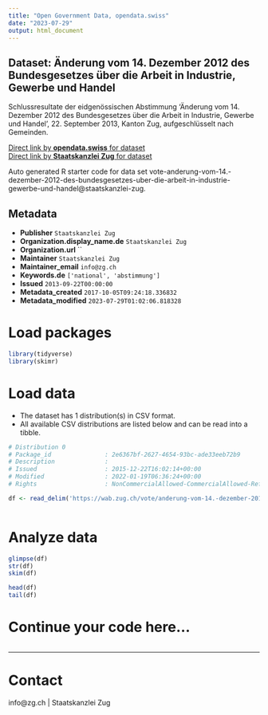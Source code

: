 ```yaml
---
title: "Open Government Data, opendata.swiss"
date: "2023-07-29"
output: html_document
---
```


## Dataset: Änderung vom 14. Dezember 2012 des Bundesgesetzes über die Arbeit in Industrie, Gewerbe und Handel

Schlussresultate der eidgenössischen Abstimmung 'Änderung vom 14. Dezember 2012 des Bundesgesetzes über die Arbeit in Industrie, Gewerbe und Handel', 22. September 2013, Kanton Zug, aufgeschlüsselt nach Gemeinden.

[Direct link by **opendata.swiss** for dataset](https://opendata.swiss/de/dataset/anderung-vom-14-dezember-2012-des-bundesgesetzes-uber-die-arbeit-in-industrie-gewerbe-und-hande)<br>
[Direct link by **Staatskanzlei Zug** for dataset](https://wab.zug.ch/vote/anderung-vom-14.-dezember-2012-des-bundesgesetzes-uber-die-arbeit-in-industrie-gewerbe-und-handel/data)

Auto generated R starter code for data set vote-anderung-vom-14.-dezember-2012-des-bundesgesetzes-uber-die-arbeit-in-industrie-gewerbe-und-handel@staatskanzlei-zug.

## Metadata

- **Publisher** `Staatskanzlei Zug`
- **Organization.display_name.de** `Staatskanzlei Zug`
- **Organization.url** ``
- **Maintainer** `Staatskanzlei Zug`
- **Maintainer_email** `info@zg.ch`
- **Keywords.de** `['national', 'abstimmung']`
- **Issued** `2013-09-22T00:00:00`
- **Metadata_created** `2017-10-05T09:24:18.336832`
- **Metadata_modified** `2023-07-29T01:02:06.818328`


# Load packages

```r

library(tidyverse)
library(skimr)

```

# Load data

-   The dataset has 1 distribution(s) in CSV format.
-   All available CSV distributions are listed below and can be read into a tibble.

```r

# Distribution 0
# Package_id               : 2e6367bf-2627-4654-93bc-ade33eeb72b9
# Description              : 
# Issued                   : 2015-12-22T16:02:14+00:00
# Modified                 : 2022-01-19T06:36:24+00:00
# Rights                   : NonCommercialAllowed-CommercialAllowed-ReferenceRequired

df <- read_delim('https://wab.zug.ch/vote/anderung-vom-14.-dezember-2012-des-bundesgesetzes-uber-die-arbeit-in-industrie-gewerbe-und-handel/data-csv')



```

# Analyze data

```r

glimpse(df)
str(df)
skim(df)

head(df)
tail(df)

```

# Continue your code here...

```r

```

------------------------------------------------------------------------

# Contact

info@zg.ch | Staatskanzlei Zug
